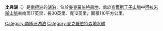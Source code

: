 '''比弗湖'''（{{lang-en|Beaver Lake}}）是[[南極洲|南極洲]]的[[湖泊|湖泊]]，位於[[麥克羅伯特森地|麥克羅伯特森地]]，處於[[查爾斯王子山脈|查爾斯王子山脈]]中[[阿拉米斯山脈|阿拉米斯山脈]]東南面17英里，長30英里、寬12英里，面積110平方公里。

{{coord|70|47|S|68|18|E|display=title|type:landmark}}

{{DEFAULTSORT:Beaver Lake}}
[[Category:南極洲湖泊|Category:南極洲湖泊]]
[[Category:麥克羅伯特森地水體|Category:麥克羅伯特森地水體]]


{{MacRobertsonLand-geo-stub}}